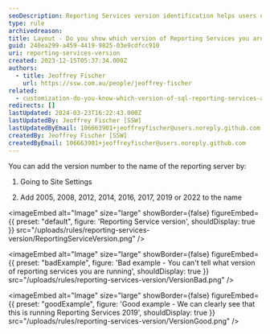 ```yaml
---
seoDescription: Reporting Services version identification helps users optimize their reporting server setup and troubleshoot issues efficiently.
type: rule
archivedreason:
title: Layout - Do you show which version of Reporting Services you are running?
guid: 240ea299-a459-4419-9825-03e9cdfcc910
uri: reporting-services-version
created: 2023-12-15T05:37:34.000Z
authors:
  - title: Jeoffrey Fischer
    url: https://ssw.com.au/people/jeoffrey-fischer
related:
  - customization-do-you-know-which-version-of-sql-reporting-services-and-visual-studio-you-are-using
redirects: []
lastUpdated: 2024-03-23T16:22:43.000Z
lastUpdatedBy: Jeoffrey Fischer [SSW]
lastUpdatedByEmail: 106663901+jeoffreyfischer@users.noreply.github.com
createdBy: Jeoffrey Fischer [SSW]
createdByEmail: 106663901+jeoffreyfischer@users.noreply.github.com
---
```

You can add the version number to the name of the reporting server by:

1. Going to Site Settings

2. Add 2005, 2008, 2012, 2014, 2016, 2017, 2019 or 2022 to the name


<imageEmbed
  alt="Image"
  size="large"
  showBorder={false}
  figureEmbed={{
    preset: "default",
    figure: 'Reporting Service version',
    shouldDisplay: true
  }}
  src="/uploads/rules/reporting-services-version/ReportingServiceVersion.png"
/>

<imageEmbed
  alt="Image"
  size="large"
  showBorder={false}
  figureEmbed={{
    preset: "badExample",
    figure: 'Bad example - You can\'t tell what version of reporting services you are running',
    shouldDisplay: true
  }}
  src="/uploads/rules/reporting-services-version/VersionBad.png"
/>

<imageEmbed
  alt="Image"
  size="large"
  showBorder={false}
  figureEmbed={{
    preset: "goodExample",
    figure: 'Good example - We can clearly see that this is running Reporting Services 2019',
    shouldDisplay: true
  }}
  src="/uploads/rules/reporting-services-version/VersionGood.png"
/>
